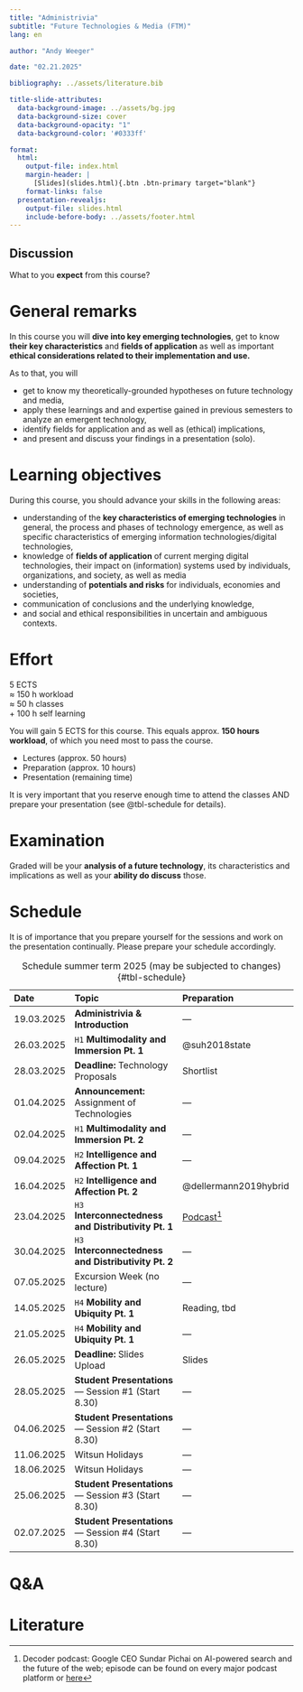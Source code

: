 ```yaml
---
title: "Administrivia"  
subtitle: "Future Technologies & Media (FTM)"
lang: en

author: "Andy Weeger"

date: "02.21.2025"

bibliography: ../assets/literature.bib

title-slide-attributes:
  data-background-image: ../assets/bg.jpg
  data-background-size: cover
  data-background-opacity: "1"
  data-background-color: '#0333ff'

format: 
  html:
    output-file: index.html
    margin-header: | 
      [Slides](slides.html){.btn .btn-primary target="blank"}
    format-links: false       
  presentation-revealjs:
    output-file: slides.html
    include-before-body: ../assets/footer.html
---
```


## Discussion {.html-hidden .unlisted .discussion-slide background-color=black}

:::large
What to you **expect** from this course?
:::

# General remarks

:::medium
In this course you will [**dive into key emerging technologies**,]{.fragment .fade-in} 
[get to know **their key characteristics**]{.fragment .fade-in} 
[and **fields of application** ]{.fragment .fade-in}
[as well as important **ethical considerations related to their implementation and use.**]{.fragment .fade-in}
:::

:::notes

As to that, you will

- get to know my theoretically-grounded hypotheses on future technology and media,
- apply these learnings and and expertise gained in previous semesters to analyze an emergent technology,
- identify fields for application and as well as (ethical) implications,
- and present and discuss your findings in a presentation (solo).

:::

# Learning objectives

During this course, you should advance your skills in the following areas:

:::incremental
- understanding of the **key characteristics of emerging technologies** in general, the process and phases of technology emergence, as well as specific characteristics of emerging information technologies/digital technologies,
- knowledge of **fields of application** of current merging digital technologies, their impact on (information) systems used by individuals, organizations, and society, as well as media
- understanding of **potentials and risks** for individuals, economies and societies,
- communication of conclusions and the underlying knowledge, 
- and social and ethical responsibilities in uncertain and ambiguous contexts.
:::

# Effort

::: {.html-hidden .large}
[5 ECTS]{.fragment .fade-in-then-semi-out}\
[≈ 150 h workload]{.fragment .fade-in-then-semi-out}\
[≈ 50 h classes]{.fragment .fade-in-then-semi-out}\
[+ 100 h self learning]{.fragment .fade-in-then-semi-out}
:::

:::notes
You will gain 5 ECTS for this course. This equals approx. __150 hours workload__, of which you need most to pass the course.

-	Lectures (approx. 50 hours)
- Preparation (approx. 10 hours)
- Presentation (remaining time)
:::

:::fragment
It is very important that you reserve enough time to attend the classes AND prepare your presentation (see @tbl-schedule for details).
:::

# Examination

:::medium
Graded will be 
[your **analysis of a future technology**,]{.fragment .fade-in} 
[its characteristics and implications ]{.fragment .fade-in} 
[as well as your **ability do discuss** those.]{.fragment .fade-in}
:::


# Schedule {.smaller .scrollable}

::: notes
It is of importance that you prepare yourself for the sessions and work on the presentation continually. Please prepare your schedule accordingly.
:::

::: column-page-right


| Date       | Topic                                                | Preparation              |
|:-----------|:-----------------------------------------------------|:-------------------------|
| 19.03.2025 | **Administrivia & Introduction**                     | —
| 26.03.2025 | `H1` **Multimodality and Immersion Pt. 1**           | @suh2018state
| 28.03.2025 | **Deadline:** Technology Proposals                   | Shortlist
| 01.04.2025 | **Announcement:** Assignment of Technologies         | —
| 02.04.2025 | `H1` **Multimodality and Immersion Pt. 2**           | —
| 09.04.2025 | `H2` **Intelligence and Affection Pt. 1**            | —
| 16.04.2025 | `H2` **Intelligence and Affection Pt. 2**            | @dellermann2019hybrid
| 23.04.2025 | `H3` **Interconnectedness and Distributivity Pt. 1** | [Podcast](https://www.theverge.com/24158374/google-ceo-sundar-pichai-ai-search-gemini-future-of-the-internet-web-openai-decoder-interview)[^1]
| 30.04.2025 | `H3` **Interconnectedness and Distributivity Pt. 2** | —
| 07.05.2025 | Excursion Week (no lecture)                          | —
| 14.05.2025 | `H4` **Mobility and Ubiquity Pt. 1**                 | Reading, tbd
| 21.05.2025 | `H4` **Mobility and Ubiquity Pt. 1**                 | —
| 26.05.2025 | **Deadline:** Slides Upload                          | Slides
| 28.05.2025 | **Student Presentations** — Session #1 (Start 8.30)  | —
| 04.06.2025 | **Student Presentations** — Session #2 (Start 8.30)  | —
| 11.06.2025 | Witsun Holidays                                      | —
| 18.06.2025 | Witsun Holidays                                      | —
| 25.06.2025 | **Student Presentations** — Session #3 (Start 8.30)  | —
| 02.07.2025 | **Student Presentations** — Session #4 (Start 8.30)  | —

: Schedule summer term 2025 (may be subjected to changes) {#tbl-schedule}

[^1]: Decoder podcast: Google CEO Sundar Pichai on AI-powered search and the future of the web; episode can be found on every major podcast platform or [here](https://www.theverge.com/24158374/google-ceo-sundar-pichai-ai-search-gemini-future-of-the-internet-web-openai-decoder-interview)

:::

# Q&A {.html-hidden .unlisted .headline-only .vertical-center background-color="#0333ff" background-image="../assets/bg.jpg"}

# Literature
::: {#refs}
:::

